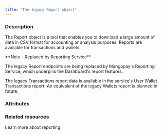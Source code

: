 ```yaml
---
title: 'The legacy Report object'
---
```


  
### Description
The Report object is a tool that enables you to download a large amount of data in CSV format for accounting or analysis purposes. Reports are available for transactions and wallets.

<Note>
**Note – Replaced by Reporting Service**

The legacy Report endpoints are being replaced by Mangopay's Reporting Service, which underpins the Dashboard's report features.

The legacy Transactions report data is available in the service's User Wallet Transactions report. An equivalent of the legacy Wallets report is planned in future.
</Note>

### Attributes  

<Id />  

<CreationDate />  

<Tag6 />  

<ReportDate />  

<Status6 />  

<DownloadFormat />  

<DownloadURL />  

<CallbackURL />  

<ReportType />  

<Sort />  

<Preview />  

<Filters />  

<Columns />  

<ResultCode1 />  

<ResultMessage />

### Related resources

<Card title="Guide" href="/reports">Learn more about reporting</Card>